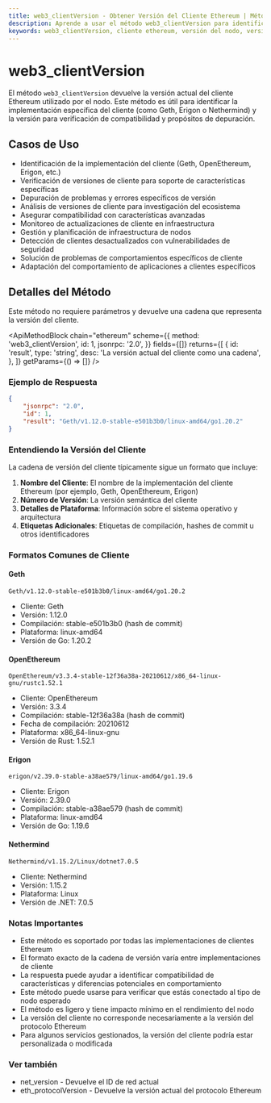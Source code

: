 ```yaml
---
title: web3_clientVersion - Obtener Versión del Cliente Ethereum | Métodos API de Ethereum
description: Aprende a usar el método web3_clientVersion para identificar qué software cliente de Ethereum y versión está ejecutando tu nodo, útil para depuración y comprobaciones de compatibilidad.
keywords: web3_clientVersion, cliente ethereum, versión del nodo, versión del cliente, nodo ethereum, web3, versión de geth, versión de erigon, versión de nethermind, versión de besu, openethereum, implementación de cliente, software de nodo, software ethereum, identificación de cliente, versión de nodo blockchain
---
```


# web3_clientVersion

El método `web3_clientVersion` devuelve la versión actual del cliente Ethereum utilizado por el nodo. Este método es útil para identificar la implementación específica del cliente (como Geth, Erigon o Nethermind) y la versión para verificación de compatibilidad y propósitos de depuración.

## Casos de Uso

- Identificación de la implementación del cliente (Geth, OpenEthereum, Erigon, etc.)
- Verificación de versiones de cliente para soporte de características específicas
- Depuración de problemas y errores específicos de versión
- Análisis de versiones de cliente para investigación del ecosistema
- Asegurar compatibilidad con características avanzadas
- Monitoreo de actualizaciones de cliente en infraestructura
- Gestión y planificación de infraestructura de nodos
- Detección de clientes desactualizados con vulnerabilidades de seguridad
- Solución de problemas de comportamientos específicos de cliente
- Adaptación del comportamiento de aplicaciones a clientes específicos

## Detalles del Método

Este método no requiere parámetros y devuelve una cadena que representa la versión del cliente.

<ApiMethodBlock
	chain="ethereum"
	scheme={{
		method: 'web3_clientVersion',
		id: 1,
		jsonrpc: '2.0',
	}}
	fields={[]}
	returns={[
		{
			id: 'result',
			type: 'string',
			desc: 'La versión actual del cliente como una cadena',
		},
	]}
	getParams={() => []}
/>

### Ejemplo de Respuesta

```json
{
	"jsonrpc": "2.0",
	"id": 1,
	"result": "Geth/v1.12.0-stable-e501b3b0/linux-amd64/go1.20.2"
}
```

### Entendiendo la Versión del Cliente

La cadena de versión del cliente típicamente sigue un formato que incluye:

1. **Nombre del Cliente**: El nombre de la implementación del cliente Ethereum (por ejemplo, Geth, OpenEthereum, Erigon)
2. **Número de Versión**: La versión semántica del cliente
3. **Detalles de Plataforma**: Información sobre el sistema operativo y arquitectura
4. **Etiquetas Adicionales**: Etiquetas de compilación, hashes de commit u otros identificadores

### Formatos Comunes de Cliente

#### Geth

```
Geth/v1.12.0-stable-e501b3b0/linux-amd64/go1.20.2
```

- Cliente: Geth
- Versión: 1.12.0
- Compilación: stable-e501b3b0 (hash de commit)
- Plataforma: linux-amd64
- Versión de Go: 1.20.2

#### OpenEthereum

```
OpenEthereum/v3.3.4-stable-12f36a38a-20210612/x86_64-linux-gnu/rustc1.52.1
```

- Cliente: OpenEthereum
- Versión: 3.3.4
- Compilación: stable-12f36a38a (hash de commit)
- Fecha de compilación: 20210612
- Plataforma: x86_64-linux-gnu
- Versión de Rust: 1.52.1

#### Erigon

```
erigon/v2.39.0-stable-a38ae579/linux-amd64/go1.19.6
```

- Cliente: Erigon
- Versión: 2.39.0
- Compilación: stable-a38ae579 (hash de commit)
- Plataforma: linux-amd64
- Versión de Go: 1.19.6

#### Nethermind

```
Nethermind/v1.15.2/Linux/dotnet7.0.5
```

- Cliente: Nethermind
- Versión: 1.15.2
- Plataforma: Linux
- Versión de .NET: 7.0.5

### Notas Importantes

- Este método es soportado por todas las implementaciones de clientes Ethereum
- El formato exacto de la cadena de versión varía entre implementaciones de cliente
- La respuesta puede ayudar a identificar compatibilidad de características y diferencias potenciales en comportamiento
- Este método puede usarse para verificar que estás conectado al tipo de nodo esperado
- El método es ligero y tiene impacto mínimo en el rendimiento del nodo
- La versión del cliente no corresponde necesariamente a la versión del protocolo Ethereum
- Para algunos servicios gestionados, la versión del cliente podría estar personalizada o modificada

### Ver también

- <Link to="/docs/ethereum/core-methods/net_version" title="Identificar a qué red Ethereum está conectado tu nodo">net_version</Link> - Devuelve el ID de red actual
- <Link to="/docs/ethereum/core-methods/eth_protocolVersion" title="Obtener la versión del protocolo Ethereum soportada por tu nodo">eth_protocolVersion</Link> - Devuelve la versión actual del protocolo Ethereum

